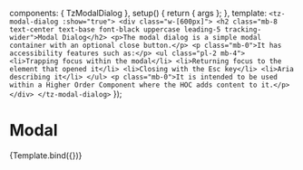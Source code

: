 

<Meta title="components/Action/ModalDialog" component={TzModalDialog} argTypes={{}} />

  components: { TzModalDialog },
  setup() {
    return { args };
  },
  template: `
  <tz-modal-dialog :show="true">
    <div class="w-[600px]">
      <h2 class="mb-8 text-center text-base font-black uppercase leading-5 tracking-wider">Modal Dialog</h2>
      <p>The modal dialog is a simple modal container with an optional close button.</p>
      <p class="mb-0">It has accessibility features such as:</p>
      <ul class="pl-2 mb-4">
        <li>Trapping focus within the modal</li>
        <li>Returning focus to the element that opened it</li>
        <li>Closing with the Esc key</li>
        <li>Aria describing it</li>
      </ul>
      <p class="mb-0">It is intended to be used within a Higher Order Component where the HOC adds content to it.</p>
    </div>
  </tz-modal-dialog>
  `
});

# Modal

<Story name="Default Final Modal" args={{}} parameters={{}}>
  {Template.bind({})}
</Story>
